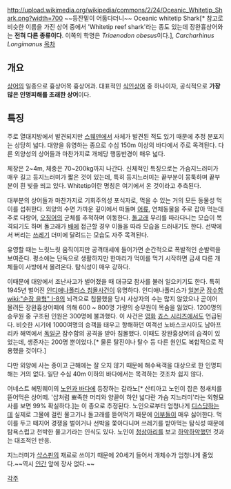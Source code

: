 http://upload.wikimedia.org/wikipedia/commons/2/24/Oceanic_Whitetip_Shark.png?width=700
~~등잔밑이 어둡다더니~~
Oceanic whitetip Shark[* 참고로 비슷한 이름을 가진 상어 중에서 'Whitetip reef shark'라는 종도 있는데 장완흉상어와는 '''전혀 다른 종류이다'''. 이쪽의 학명은 ''Triaenodon obesus''이다.], ''Carcharhinus Longimanus''
[[목차]]
== 개요 ==
[[상어]]의 일종으로 흉상어목 흉상어과. 대표적인 [[식인상어]] 중 하나이자, 공식적으로 '''가장 많은 인명피해를 초래한 상어'''이다. 
== 특징 ==
주로 열대지방에서 발견되지만 [[스웨덴]]에서 사체가 발견된 적도 있기 때문에 추정 분포지는 상당히 넓다. 대양을 유영하는 종으로 수심 150m 이상의 바다에서 주로 목격된다. 다른 외양성의 상어들과 마찬가지로 개체당 행동반경이 매우 넓다.

체장은 2~4m, 체중은 70~200kg까지 나간다. 신체적인 특징으로는 가슴지느러미가 매우 길고 등지느러미가 짧은 것이 있는데, 특히 등지느러미는 끝부분이 뭉툭하며 끝부분이 흰 빛을 띄고 있다. Whitetip이란 명칭은 여기에서 온 것이라고 추측된다.

대부분의 상어들과 마찬가지로 기회주의성 포식자로, 먹을 수 있는 거의 모든 동물성 먹이를 섭취한다. 외양의 수면 가까운 깊이에서 떠돌며 [[어류]], 연체동물을 주로 잡아 먹는데 주로 다랑어, [[오징어]]의 군체를 추적하며 이동한다. [[돌고래]] 무리를 따라다니는 모습이 목격되기도 하며 돌고래가 [[배]]에 접근할 경우 이들을 따라 모습을 드러내기도 한다. 선박에서 버리는 [[쓰레기]] 더미에 달려드는 모습도 자주 목격된다.

유영할 때는 느릿느릿 움직이지만 공격태세에 들어가면 순간적으로 폭발적인 순발력을 보여준다. 평소에는 단독으로 생활하지만 한마리가 먹이를 먹기 시작하면 금새 다른 개체들이 사방에서 몰려온다. 탐식성이 매우 강하다. 

이때문에 대양에서 조난사고가 벌어졌을 때 대규모 참사를 불러 일으키기도 한다. 특히 1945년 벌어진 [[인디애나폴리스 침몰사건]]이 유명하다. 인디애나폴리스가 [[일본군]] [[잠수함]] [[wiki:"순잠 을형" I-8]]의 뇌격으로 침몰했을 당시 사상자의 수는 많지 않았으나 곧이어 몰려든 장완흉상어떼에 의해 600 ~ 800명 가량의 승무원이 목숨을 잃었다. 1200명의 승무원 중 구조된 인원은 300명에 불과했다. 이 사건은 [[영화]] [[죠스 시리즈]]에서도 언급된다. 비슷한 시기에 1000여명의 승객을 태우고 항해하던 여객선 노바스코시아도 남아프리카 해역에서 [[독일군]] 잠수함의 공격을 받아 침몰했다. 이때도 장완흉상어의 습격이 있었는데, 생존자는 200명 뿐이었다.[* 물론 탈진이나 탈수 등 다른 원인도 복합적으로 작용했을 것이다.]

다만 외양에 사는 종이고 근해에는 잘 오지 않기 때문에 해수욕객을 대상으로 한 인명피해는 거의 없다. 일단 수심 40m 이하의 바다에서는 목격하는 것조차 쉽지 않다.

어네스트 헤밍웨이의 [[노인과 바다]]에 등장하는 갈라노[* 산티아고 노인이 잡은 청새치를 뜯어먹은 상어떼. '삽처럼 뾰족한 머리와 양끝이 하얀 넓다란 가슴 지느러미'라는 외형묘사를 보면 99% 확실하다.]는 이 종으로 추정된다. 노인으로부터 엄청나게 [[디스]]당하는데 실제로 그물에 걸린 물고기나 돌고래를 뜯어먹기 때문에 [[어부]]들이 매우 싫어한다. 먹이를 두고 떼지어 경쟁을 벌이거나 선박을 쫓아다니며 쓰레기를 받아먹는 탐식성 때문에 탐욕스럽고 천박한 물고기라는 인식도 있다. 노인이 [[청상아리]]를 보고 [[하악하악]]했던 것과는 대조적인 반응.

지느러미가 [[샥스핀]]의 재료로 쓰이기 때문에 20세기 들어서 개체수가 엄청나게 줄었다.~~역시 [[인간]] 앞에 장사 없다.~~

[[각주]]
